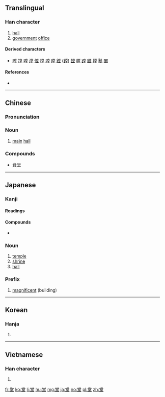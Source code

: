 ==Translingual==
{{Han etyl}}

===Han character===
{{Han char|rn=32|rad=土|as=08|sn=11|four=90104|canj=FBRG|ids=⿱尚土}}

# [[hall]]
# [[government]] [[office]]

====Derived characters====
* [[隚]] [[摚]] [[嘡]] [[漟]] [[憆]] [[樘]] [[膛]] [[瞠]] [[鏜]] ([[镗]]) [[螳]] [[糛]] [[蹚]] [[饄]] [[鞺]] [[鼞]] [[闛]]

====References====
* {{Han ref|kx=0231.230|dkj=05207|dj=0469.020|hdz=10452.140|uh=5802}}

----

==Chinese==
{{zh-forms}}

===Pronunciation===
{{zh-pron
|m=táng
|c=tong4
|mn=tông
|mc=y
|oc=y
|ma=
|cat=n
}}

===Noun===
{{zh-noun|mw=間}}

# [[main]] [[hall]]

===Compounds===
* [[食堂]]

----

==Japanese==

===Kanji===
{{ja-kanji|grade=4|rs=土08}}

====Readings====
{{ja-readings|goon=[[どう]] (dō)|kanon=[[とう]] (tō)|kun=[[たかどの]] (takadono), [[すまい]] (sumai)}}

====Compounds====
* {{ja-r|食堂|しょくどう|gloss=[[cafeteria]], [[dining room]]}}

===Noun===
{{ja-noun|どう}}

# [[temple]]
# [[shrine]]
# [[hall]]

===Prefix===
{{ja-pos|prefix|どう}}

# [[magnificent]] (building)

----

==Korean==

===Hanja===
{{ko-hanja|hangeul=당|rv=dang|mr=tang}}

# {{defn|lang=ko|sort=土08}}

----

==Vietnamese==

===Han character===
{{vi-hantu|[[đường]], [[chân]], [[đoàng]]|rs=土08}}

# {{defn|lang=vi|sort=土08}}

[[fr:堂]]
[[ko:堂]]
[[li:堂]]
[[hu:堂]]
[[mg:堂]]
[[ja:堂]]
[[no:堂]]
[[pl:堂]]
[[zh:堂]]